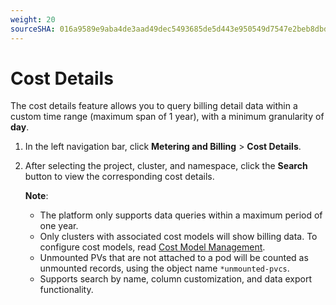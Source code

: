 ```yaml
---
weight: 20
sourceSHA: 016a9589e9aba4de3aad49dec5493685de5d443e950549d7547e2beb8dbd550b
---
```


# Cost Details

The cost details feature allows you to query billing detail data within a custom time range (maximum span of 1 year), with a minimum granularity of **day**.

1. In the left navigation bar, click **Metering and Billing** > **Cost Details**.

2. After selecting the project, cluster, and namespace, click the **Search** button to view the corresponding cost details.

   **Note**:

   - The platform only supports data queries within a maximum period of one year.
   - Only clusters with associated cost models will show billing data. To configure cost models, read [Cost Model Management](./cost_model_management.mdx).
   - Unmounted PVs that are not attached to a pod will be counted as unmounted records, using the object name `*unmounted-pvcs`.
   - Supports search by name, column customization, and data export functionality.

